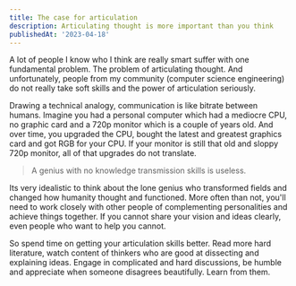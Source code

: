 ```yaml
---
title: The case for articulation
description: Articulating thought is more important than you think
publishedAt: '2023-04-18'
---
```


A lot of people I know who I think are really smart suffer with one fundamental problem. The problem of articulating thought. And unfortunately, people from my community (computer science engineering) do not really take soft skills and the power of articulation seriously.

Drawing a technical analogy, communication is like bitrate between humans. Imagine you had a personal computer which had a mediocre CPU, no graphic card and a 720p monitor which is a couple of years old. And over time, you upgraded the CPU, bought the latest and greatest graphics card and got RGB for your CPU. If your monitor is still that old and sloppy 720p monitor, all of that upgrades do not translate.

> A genius with no knowledge transmission skills is useless.

Its very idealistic to think about the lone genius who transformed fields and changed how humanity thought and functioned. More often than not, you'll need to work closely with other people of complementing personalities and achieve things together. If you cannot share your vision and ideas clearly, even people who want to help you cannot.

So spend time on getting your articulation skills better. Read more hard literature, watch content of thinkers who are good at dissecting and explaining ideas. Engage in complicated and hard discussions, be humble and appreciate when someone disagrees beautifully. Learn from them.
